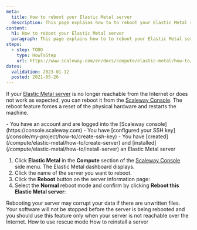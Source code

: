 ```yaml
---
meta:
  title: How to reboot your Elastic Metal server
  description: This page explains how to to reboot your Elastic Metal server
content:
  h1: How to reboot your Elastic Metal server
  paragraph: This page explains how to to reboot your Elastic Metal server
steps:
  - step: TODO
    type: HowToStep
    url: https://www.scaleway.com/en/docs/compute/elastic-metal/how-to/reboot-server/
dates:
  validation: 2023-01-12
  posted: 2021-05-26
---
```


If your [Elastic Metal server](https://www.scaleway.com/en/elastic-metal/) is no longer reachable from the Internet or does not work as expected, you can reboot it from the [Scaleway Console](https://console.scaleway.com). The reboot feature forces a reset of the physical hardware and restarts the machine. 

<Message type="requirement">
- You have an account and are logged into the [Scaleway console](https://console.scaleway.com)  
- You have [configured your SSH key](/console/my-project/how-to/create-ssh-key)
- You have [created](/compute/elastic-metal/how-to/create-server) and [installed](/compute/elastic-metal/how-to/install-server) an Elastic Metal server
</Message>

1. Click **Elastic Metal** in the **Compute** section of the [Scaleway Console](https://console.scaleway.com) side menu. The Elastic Metal dashboard displays.
2. Click the name of the server you want to reboot.
3. Click the **Reboot** button on the server information page: 
4. Select the **Normal** reboot mode and confirm by clicking **Reboot this Elastic Metal server**:
  <Message type="important">
  Rebooting your server may corrupt your data if there are unwritten files. Your software will not be stopped before the server is being rebooted and you should use this feature only when your server is not reachable over the Internet.

  </Message>


<Navigation title="See Also">
  <PreviousButton to="/compute/elastic-metal/how-to/use-rescue-mode/">How to use rescue mode</PreviousButton>
  <NextButton to="/compute/elastic-metal/how-to/reinstall-server/">How to reinstall a server</NextButton>
</Navigation>
